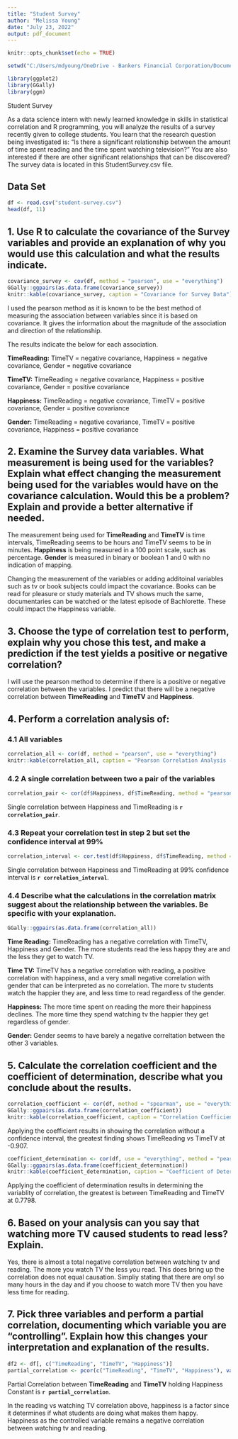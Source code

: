 ---
title: "Student Survey"
author: "Melissa Young"
date: "July 23, 2022"
output: pdf_document
---

```{r setup, include=FALSE, message=FALSE, warning=FALSE}
knitr::opts_chunk$set(echo = TRUE)
```

```{r, include=FALSE}
setwd("C:/Users/mdyoung/OneDrive - Bankers Financial Corporation/Documents/R/DSC 520/data")
```

```{r, include=FALSE}
library(ggplot2)
library(GGally)
library(ggm)
```

Student Survey

As a data science intern with newly learned knowledge in skills in statistical correlation and R programming, you will analyze the results of a survey recently given to college students. You learn that the research question being investigated is: "Is there a significant relationship between the amount of time spent reading and the time spent watching television?" You are also interested if there are other significant relationships that can be discovered? The survey data is located in this StudentSurvey.csv file.

## Data Set 

```{r}
df <- read.csv("student-survey.csv")
head(df, 11)
```
        
## 1. Use R to calculate the covariance of the Survey variables and provide an explanation of why you would use this calculation and what the results indicate.
```{r, echo=FALSE}
covariance_survey <- cov(df, method = "pearson", use = "everything")
GGally::ggpairs(as.data.frame(covariance_survey))
knitr::kable(covariance_survey, caption = "Covariance for Survey Data")
```
I used the pearson method as it is known to be the best method of measuring the association between variables since it is based on covariance. It gives the information about the magnitude of the association and direction of the relationship.\  

The results indicate the below for each association.\

**TimeReading:** TimeTV = negative covariance, Happiness = negative covariance, Gender = negative covariance\ 

**TimeTV:** TimeReading = negative covariance, Happiness = positive covariance, Gender = positive covariance\ 

**Happiness:** TimeReading = negative covariance, TimeTV = positive covariance, Gender = positive covariance\  

**Gender:** TimeReading = negative covariance, TimeTV = positive covariance, Happiness = positive covariance\
        
## 2. Examine the Survey data variables. What measurement is being used for the variables? Explain what effect changing the measurement being used for the variables would have on the covariance calculation. Would this be a problem? Explain and provide a better alternative if needed.

The measurement being used for **TimeReading** and **TimeTV** is time intervals, TimeReading seems to be hours and TimeTV seems to be in minutes.  **Happiness** is being measured in a 100 point scale, such as percentage. **Gender** is measured in binary or boolean 1 and 0 with no indication of mapping.\

Changing the measurement of the variables or adding additoinal variables such as tv or book subjects could impact the covariance.  Books can be read for pleasure or study materials and TV shows much the same, documentaries can be watched or the latest episode of Bachlorette. These could impact the Happiness variable.
        
## 3. Choose the type of correlation test to perform, explain why you chose this test, and make a prediction if the test yields a positive or negative correlation?

I will use the pearson method to determine if there is a positive or negative correlation between the variables.  I predict that there will be a negative correlation between **TimeReading** and **TimeTV** and **Happiness**.
        
## 4. Perform a correlation analysis of:
### 4.1 All variables
```{r echo=FALSE}
correlation_all <- cor(df, method = "pearson", use = "everything")
knitr::kable(correlation_all, caption = "Pearson Correlation Analysis - All Variables")
```

### 4.2 A single correlation between two a pair of the variables
```{r, include=FALSE}
correlation_pair <- cor(df$Happiness, df$TimeReading, method = "pearson")
```
Single correlation between Happiness and TimeReading is **`r correlation_pair`**.

### 4.3 Repeat your correlation test in step 2 but set the confidence interval at 99%
```{r, include=FALSE}
correlation_interval <- cor.test(df$Happiness, df$TimeReading, method = "pearson", conf.level = 0.99)
```
Single correlation between Happiness and TimeReading at 99% confidence interval is **`r correlation_interval`**.

### 4.4 Describe what the calculations in the correlation matrix suggest about the relationship between the variables. Be specific with your explanation.
```{r, echo=FALSE}
GGally::ggpairs(as.data.frame(correlation_all))
```
**Time Reading:** TimeReading has a negative correlation with TimeTV, Happiness and Gender. The more students read the less happy they are and the less they get to watch TV.\

**Time TV:** TimeTV has a negative correlation with reading, a positive correlation with happiness, and a very small negative correlation with gender that can be interpreted as no correlation. The more tv students watch the happier they are, and less time to read regardless of the gender.\  

**Happiness:** The more time spent on reading the more their happiness declines. The more time they spend watching tv the happier they get regardless of gender.\

**Gender:** Gender seems to have barely a negative correltation between the other 3 variables.\

## 5. Calculate the correlation coefficient and the coefficient of determination, describe what you conclude about the results.
```{r, echo=FALSE}
correlation_coefficient <- cor(df, method = "spearman", use = "everything")
GGally::ggpairs(as.data.frame(correlation_coefficient))
knitr::kable(correlation_coefficient, caption = "Correlation Coefficient using Spearman")
```

Applying the coefficient results in showing the correlation without a confidence interval, the greatest finding shows TimeReading vs TimeTV at -0.907.

```{r, echo=FALSE}
coefficient_determination <- cor(df, use = "everything", method = "pearson")^2
GGally::ggpairs(as.data.frame(coefficient_determination))
knitr::kable(coefficient_determination, caption = "Coefficient of Determination")
```

Applying the coefficient of determination  results in determining the variablity of correlation, the greatest is between TimeReading and TimeTV at 0.7798. 

## 6. Based on your analysis can you say that watching more TV caused students to read less? Explain.

Yes, there is almost a total negative correlation between watching tv and reading.  The more you watch TV the less you read.  This does bring up the correlation does not equal causation.  Simpliy stating that there are onyl so many hours in the day and if you choose to watch more TV then you have less time for reading.

## 7. Pick three variables and perform a partial correlation, documenting which variable you are "controlling". Explain how this changes your interpretation and explanation of the results.

```{r, include=FALSE}
df2 <- df[, c("TimeReading", "TimeTV", "Happiness")]
partial_correlation <- pcor(c("TimeReading", "TimeTV", "Happiness"), var(df2))
```

Partial Correlation between **TimeReading** and **TimeTV** holding Happiness Constant is **`r partial_correlation`**.\

In the reading vs watching TV correlation above, happiness is a factor since it determines if what students are doing what makes them happy. Happiness as the controlled variable remains a negative correlation between watching tv and reading.




